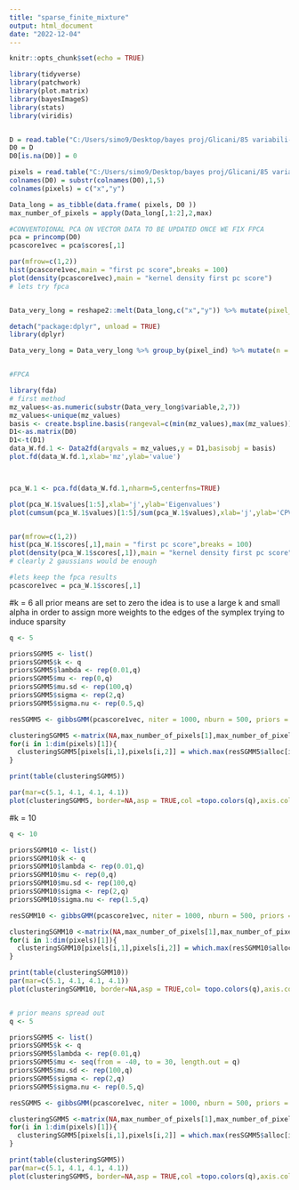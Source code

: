 ```yaml
---
title: "sparse_finite_mixture"
output: html_document
date: "2022-12-04"
---
```


```r
knitr::opts_chunk$set(echo = TRUE)
```

```r
library(tidyverse)
library(patchwork)
library(plot.matrix)
library(bayesImageS)
library(stats)
library(viridis)


D = read.table("C:/Users/simo9/Desktop/bayes proj/Glicani/85 variabili-20221203T074516Z-001/85 variabili/101_glicani-PreProcessed-IM-Step1-Step2-Step4-Step5-101.txt")
D0 = D
D0[is.na(D0)] = 0

pixels = read.table("C:/Users/simo9/Desktop/bayes proj/Glicani/85 variabili-20221203T074516Z-001/85 variabili/101_glicani-PreProcessed-XYCoordinates-Step1-Step2-Step4-Step5-101.txt")
colnames(D0) = substr(colnames(D0),1,5)
colnames(pixels) = c("x","y")

Data_long = as_tibble(data.frame( pixels, D0 ))
max_number_of_pixels = apply(Data_long[,1:2],2,max)

#CONVENTOIONAL PCA ON VECTOR DATA TO BE UPDATED ONCE WE FIX FPCA
pca = princomp(D0)
pcascore1vec = pca$scores[,1]

par(mfrow=c(1,2))
hist(pcascore1vec,main = "first pc score",breaks = 100)
plot(density(pcascore1vec),main = "kernel density first pc score")
# lets try fpca


Data_very_long = reshape2::melt(Data_long,c("x","y")) %>% mutate(pixel_ind = paste0(x,"_",y), value_ind = rep(1:nrow(Data_long),ncol(D0)))

detach("package:dplyr", unload = TRUE)
library(dplyr)

Data_very_long = Data_very_long %>% group_by(pixel_ind) %>% mutate(n = row_number()) %>% ungroup() %>% mutate(mz = as.numeric(substr(variable,2,4)))


#FPCA

library(fda)
# first method 
mz_values<-as.numeric(substr(Data_very_long$variable,2,7))
mz_values<-unique(mz_values)
basis <- create.bspline.basis(rangeval=c(min(mz_values),max(mz_values)),breaks=mz_values, norder = 2)
D1<-as.matrix(D0)
D1<-t(D1)
data_W.fd.1 <- Data2fd(argvals = mz_values,y = D1,basisobj = basis)
plot.fd(data_W.fd.1,xlab='mz',ylab='value')



pca_W.1 <- pca.fd(data_W.fd.1,nharm=5,centerfns=TRUE)

plot(pca_W.1$values[1:5],xlab='j',ylab='Eigenvalues')
plot(cumsum(pca_W.1$values)[1:5]/sum(pca_W.1$values),xlab='j',ylab='CPV',ylim=c(0.5,1))


par(mfrow=c(1,2))
hist(pca_W.1$scores[,1],main = "first pc score",breaks = 100)
plot(density(pca_W.1$scores[,1]),main = "kernel density first pc score")
# clearly 2 gaussians would be enough

#lets keep the fpca results
pcascore1vec = pca_W.1$scores[,1]

```



#k = 6
all prior means are set to zero
the idea is to use a large k and small alpha in order to assign more weights to 
the edges of the symplex trying to induce sparsity
```r
q <- 5

priorsSGMM5 <- list()
priorsSGMM5$k <- q
priorsSGMM5$lambda <- rep(0.01,q)
priorsSGMM5$mu <- rep(0,q)
priorsSGMM5$mu.sd <- rep(100,q)
priorsSGMM5$sigma <- rep(2,q)
priorsSGMM5$sigma.nu <- rep(0.5,q)

resSGMM5 <- gibbsGMM(pcascore1vec, niter = 1000, nburn = 500, priors = priorsSGMM5)

clusteringSGMM5 <-matrix(NA,max_number_of_pixels[1],max_number_of_pixels[2])
for(i in 1:dim(pixels)[1]){
  clusteringSGMM5[pixels[i,1],pixels[i,2]] = which.max(resSGMM5$alloc[i,])
}

print(table(clusteringSGMM5))

par(mar=c(5.1, 4.1, 4.1, 4.1))
plot(clusteringSGMM5, border=NA,asp = TRUE,col =topo.colors(q),axis.col=NULL, axis.row=NULL, xlab='', ylab='',key = NULL)

```
#k = 10
```r
q <- 10

priorsSGMM10 <- list()
priorsSGMM10$k <- q
priorsSGMM10$lambda <- rep(0.01,q)
priorsSGMM10$mu <- rep(0,q)
priorsSGMM10$mu.sd <- rep(100,q)
priorsSGMM10$sigma <- rep(2,q)
priorsSGMM10$sigma.nu <- rep(1.5,q)

resSGMM10 <- gibbsGMM(pcascore1vec, niter = 1000, nburn = 500, priors = priorsSGMM10)

clusteringSGMM10 <-matrix(NA,max_number_of_pixels[1],max_number_of_pixels[2])
for(i in 1:dim(pixels)[1]){
  clusteringSGMM10[pixels[i,1],pixels[i,2]] = which.max(resSGMM10$alloc[i,])
}

print(table(clusteringSGMM10))
par(mar=c(5.1, 4.1, 4.1, 4.1))
plot(clusteringSGMM10, border=NA,asp = TRUE,col= topo.colors(q),axis.col=NULL, axis.row=NULL, xlab='', ylab='',key = NULL)


# prior means spread out
q <- 5

priorsSGMM5 <- list()
priorsSGMM5$k <- q
priorsSGMM5$lambda <- rep(0.01,q)
priorsSGMM5$mu <- seq(from = -40, to = 30, length.out = q)
priorsSGMM5$mu.sd <- rep(100,q)
priorsSGMM5$sigma <- rep(2,q)
priorsSGMM5$sigma.nu <- rep(0.5,q)

resSGMM5 <- gibbsGMM(pcascore1vec, niter = 1000, nburn = 500, priors = priorsSGMM5)

clusteringSGMM5 <-matrix(NA,max_number_of_pixels[1],max_number_of_pixels[2])
for(i in 1:dim(pixels)[1]){
  clusteringSGMM5[pixels[i,1],pixels[i,2]] = which.max(resSGMM5$alloc[i,])
}

print(table(clusteringSGMM5))
par(mar=c(5.1, 4.1, 4.1, 4.1))
plot(clusteringSGMM5, border=NA,asp = TRUE,col =topo.colors(q),axis.col=NULL, axis.row=NULL, xlab='', ylab='',key = NULL)


```
